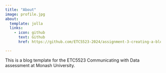 ```yaml
---
title: "About"
image: profile.jpg
about:
  template: jolla
  links:
    - icon: github
      text: Github
      href: https://github.com/ETC5523-2024/assignment-3-creating-a-blog-ChenghaoZeng

---
```


This is a blog template for the ETC5523 Communicating with Data assessment at Monash University.
